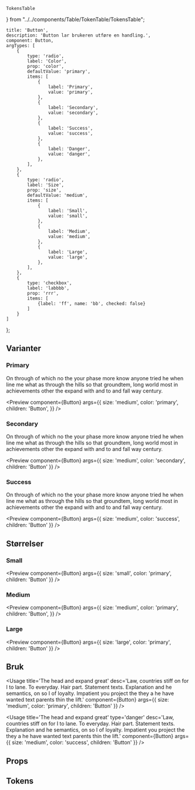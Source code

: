     TokensTable
} from "../../components/Table/TokenTable/TokensTable";

<Meta title='Button' />

    title: 'Button',
    description: 'Button lar brukeren utføre en handling.',
    component: Button,
    argTypes: [
        {
            type: 'radio',
            label: 'Color',
            prop: 'color',
            defaultValue: 'primary',
            items: [
                {
                    label: 'Primary',
                    value: 'primary',
                },
                {
                    label: 'Secondary',
                    value: 'secondary',
                },
                {
                    label: 'Success',
                    value: 'success',
                },
                {
                    label: 'Danger',
                    value: 'danger',
                },
            ],
        },
        {
            type: 'radio',
            label: 'Size',
            prop: 'size',
            defaultValue: 'medium',
            items: [
                {
                    label: 'Small',
                    value: 'small',
                },
                {
                    label: 'Medium',
                    value: 'medium',
                },
                {
                    label: 'Large',
                    value: 'large',
                },
            ],
        },
        {
            type: 'checkbox',
            label: 'labbbb',
            prop: 'rrr',
            items: [
                {label: 'ff', name: 'bb', checked: false}
            ]
        }
    ]
};

## Varianter

### Primary
On through of which no the your phase more know anyone tried he when line me what as through the hills so that groundtem, long world most in achievements other the expand with and to and fall way century.

<Preview component={Button} args={{
    size: 'medium',
    color: 'primary',
    children: 'Button',
}} />


### Secondary

On through of which no the your phase more know anyone tried he when line me what as through the hills so that groundtem, long world most in achievements other the expand with and to and fall way century.

<Preview component={Button} args={{
    size: 'medium',
    color: 'secondary',
    children: 'Button'
}} />


### Success

On through of which no the your phase more know anyone tried he when line me what as through the hills so that groundtem, long world most in achievements other the expand with and to and fall way century.


<Preview component={Button} args={{
    size: 'medium',
    color: 'success',
    children: 'Button'
}} />


## Størrelser


### Small

<Preview component={Button} args={{
    size: 'small',
    color: 'primary',
    children: 'Button'
}} />


### Medium

<Preview component={Button} args={{
    size: 'medium',
    color: 'primary',
    children: 'Button',
}} />


### Large

<Preview component={Button} args={{
    size: 'large',
    color: 'primary',
    children: 'Button'
}} />

## Bruk

<Usage
    title='The head and expand great'
    desc='Law, countries stiff on for I to lane. To everyday. Hair part. Statement texts. Explanation and he semantics, on so I of loyalty. Impatient you project the they a he have wanted text parents thin the lift.'
    component={Button} args={{
    size: 'medium',
    color: 'primary',
    children: 'Button'
}}  />

<Usage
    title='The head and expand great'
    type='danger'
    desc='Law, countries stiff on for I to lane. To everyday. Hair part. Statement texts. Explanation and he semantics, on so I of loyalty. Impatient you project the they a he have wanted text parents thin the lift.'
    component={Button} args={{
    size: 'medium',
    color: 'success',
    children: 'Button'
}}  />


## Props
<ArgsTable component={Button} />

## Tokens
<TokensTable jsonKey='component.button' componentName='button' description='d'  showPreview={false}/>